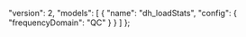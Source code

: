   "version": 2,
  "models": [
    {
      "name": "dh_loadStats",
      "config": {
        "frequencyDomain": "QC"
      }
    }
  ]
};
